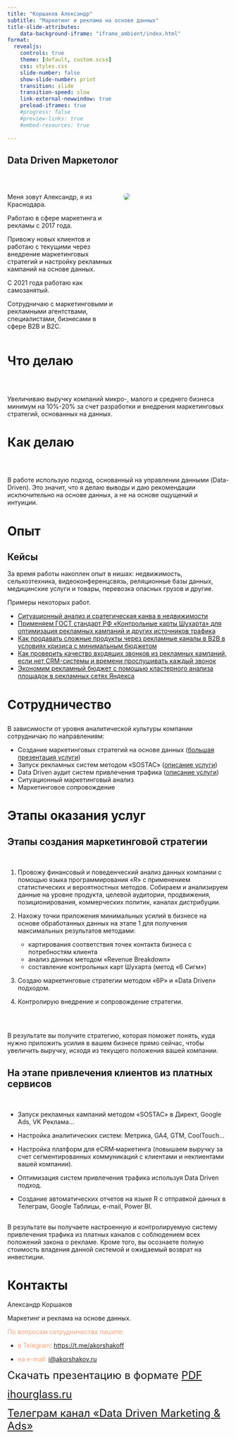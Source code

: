 ```yaml
---
title: "Коршаков Александр"
subtitle: "Маркетинг и реклама на основе данных"
title-slide-attributes:
    data-background-iframe: "iframe_ambient/index.html"
format:
  revealjs:
    controls: true
    theme: [default, custom.scss]
    css: styles.css
    slide-number: false
    show-slide-number: print
    transition: slide
    transition-speed: slow
    link-external-newwindow: true
    preload-iframes: true
    #progress: false
    #preview-links: true
    #embed-resources: true
    
---
```


## [Data Driven Маркетолог]{.text_select} {.smaller transition="zoom"}

<br/>

:::: {.columns}

::: {.column width="50%"}
Меня зовут Александр, я из Краснодара. 

Работаю в сфере маркетинга и рекламы с 2017 года.

Привожу новых клиентов и работаю с текущими через внедрение маркетинговых стратегий и настройку рекламных кампаний на основе данных.

С 2021 года работаю как самозанятый. 

Сотрудничаю с маркетинговыми и рекламными агентствами, специалистами, бизнесами в сфере В2В и В2С.
:::

::: {.column width='50%'}
![](img/me.jpg){style='border-radius: 50px;'} 
:::
::::




# Что делаю {background-iframe="iframe_ambient/index.html"}

## {.larger}

<br/>

[Увеличиваю выручку]{.text_select} компаний микро-, малого и среднего бизнеса [минимум на 10%-20%]{.text_select} за счет [разработки и внедрения маркетинговых стратегий]{.text_select}, основанных на данных.





# Как делаю {background-iframe="iframe_ambient/index.html"}

## {.larger}

<br/>

В работе использую [подход, основанный на управлении данными]{.text_select} (Data-Driven). Это значит, что я делаю выводы и даю рекомендации исключительно на основе данных, а не на основе ощущений и интуиции.




# Опыт {background-iframe="iframe_ambient/index.html"}

## Кейсы {transition="zoom" .small}

За время работы накоплен опыт в нишах: недвижимость, сельхозтехника, видеоконференцсвязь, реляционные базы данных, медицинские услуги и товары, перевозка опасных грузов и другие. 

Примеры некоторых работ.

- [Ситуационный анализ и сратегическая канва в недвижимости](https://platzkart.ru/portfolio/case-nedvizhimost-krasnodar/)
- [Применяем ГОСТ стандарт РФ «Контрольные карты Шухарта» для оптимизация рекламных кампаний и других источников трафика](https://koshakof.github.io/BI/wiki/shewhart_control_card_ydirect.html)
- [Как продавать сложные продукты через рекламные каналы в В2В в условиях кризиса с минимальным бюджетом](https://platzkart.ru/portfolio/case-mtz/)
- [Как проверить качество входящих звонков из рекламных кампаний, если нет CRM-системы и времени прослушивать каждый звонок](https://koshakof.github.io/BI/wiki/call_analysis.html)
- [Экономим рекламный бюджет с помощью кластерного анализа площадок в рекламных сетях Яндекса](https://koshakof.github.io/BI/wiki/ds_places_analysis.html)




# Сотрудничество {background-iframe="iframe_ambient/index.html"}

## {transition="concave"}

В зависимости от [уровня аналитической культуры]{.text_select} компании сотрудничаю по направлениям:
<br/>

- Создание маркетинговых стратегий на основе данных ([большая презентация услуги](https://koshakof.github.io/BI/pres/mark_consulting_mailing.html#/title-slide))
- Запуск рекламных систем методом «SOSTAC» ([описание услуги](https://docs.google.com/document/d/1UjumYOvNIMbGwebXzrcZ_E42swPqdbN4gvLpWMQQvTs/edit?usp=sharing))
- Data Driven аудит систем привлечения трафика ([описание услуги](https://docs.google.com/document/d/140e-pYzTlbKnMEi35MG0xoM95F-um6nCP2MIpSNEQ8o/edit?usp=sharing))
- Ситуационный маркетинговый анализ
- Маркетинговое сопровождение




# Этапы оказания услуг {background-iframe="iframe_ambient/index.html"}

## [Этапы создания маркетинговой стратегии]{.text_select} {transition="concave" .small}

<br/>

:::{.fragment .fade-up}
1. Провожу финансовый и поведенческий анализ данных компании с помощью языка программирования «R» с применением статистических и вероятностных методов. Собираем и анализируем данные на уровне продукта, целевой аудитории, продвижения, позиционирования, коммерческих политик, каналах дистрибуции.

2. Нахожу точки приложения минимальных усилий в бизнесе на основе обработанных данных на этапе 1 для получения максимальных результатов методами:

   - картирования соответствия точек контакта бизнеса с потребностям клиента
   - анализ данных методом «Revenue Breakdown»
   - составление контрольных карт Шухарта (метод «6 Сигм»)
   
3. Создаю маркетинговые стратегии методом «6P» и «Data Driven» подходом.

4. Контролирую внедрение и сопровождение стратегии.
:::


## {.larger}

<br/>

В результате вы получите стратегию, которая поможет понять, куда нужно [приложить усилия]{.text_select} в вашем бизнесе [прямо сейчас]{.text_select}, чтобы [увеличить выручку]{.text_select}, исходя из текущего положения вашей компании. 


## [На этапе привлечения клиентов из платных сервисов]{.text_select} {transition="concave" .small}

<br/>

:::{.fragment .fade-down}
- Запуск рекламных кампаний методом «SOSTAC» в Директ, Google Ads, VK Реклама...

- Настройка аналитических систем: Метрика, GA4, GTM, CoolTouch...

- Настройка платформ для eCRM‑маркетинга (повышаем выручку за счет сегментированных коммуникаций с клиентами и неклиентами вашей компании).

- Оптимизация систем привлечения трафика используя Data Driven подход.

- Создание автоматических отчетов на языке R с отправкой данных в Телеграм, Google Таблицы, e-mail, Power BI.


:::


## {.larger}

В результате вы [получаете]{.text_select} настроенную и контролируемую [систему привлечения трафика]{.text_select} из платных каналов с соблюдением всех положений закона о рекламе. Кроме того, вы осознаете [полную стоимость владения]{.text_select} данной системой и [ожидаемый возврат на инвестиции]{.text_select}.




# Контакты {transition="zoom" background-iframe="iframe_ambient/index.html"}

Александр Коршаков

Маркетинг и реклама на основе данных.

<font color="#ffa07a">По вопросам сотрудничества пишите:</font>

- <font color="#ffa07a">в Telegram:</font> <https://t.me/akorshakoff>

- <font color="#ffa07a">на e-mail:</font> <i@akorshakov.ru>


<font size="5px">Скачать презентацию в формате [PDF](https://drive.google.com/file/d/15OGSwP5f6RjihhJVJhcpAb_xjU0A7PtJ/view?usp=sharing)</font>

<font size="5px">[ihourglass.ru](https://ihourglass.ru/)</font>

<font size="5px">[Телеграм канал «Data Driven Marketing & Ads»](https://t.me/+t9bxO1rX74JlMWFi)</font>